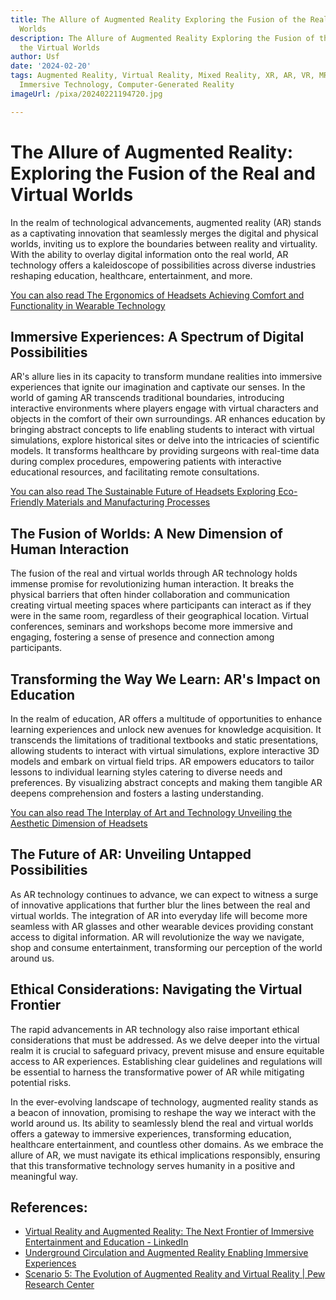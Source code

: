 ```yaml
---
title: The Allure of Augmented Reality Exploring the Fusion of the Real and the Virtual
  Worlds
description: The Allure of Augmented Reality Exploring the Fusion of the Real and
  the Virtual Worlds
author: Usf
date: '2024-02-20'
tags: Augmented Reality, Virtual Reality, Mixed Reality, XR, AR, VR, MR, Digital Reality,
  Immersive Technology, Computer-Generated Reality
imageUrl: /pixa/20240221194720.jpg

---
```

# **The  Allure of Augmented Reality: Exploring the Fusion of the Real and Virtual Worlds**
In the realm of technological advancements, augmented reality (AR) stands as a captivating innovation that seamlessly merges the digital and physical worlds, inviting us to explore the boundaries between  reality and virtuality. With  the ability to overlay digital information onto the real  world, AR technology offers a kaleidoscope  of possibilities across diverse industries reshaping education,  healthcare, entertainment, and more.

[You can also read The  Ergonomics of Headsets Achieving Comfort and Functionality in Wearable Technology](The%20Ergonomics%20of%20Headsets%20Achieving%20Comfort%20and%20Functionality%20in%20Wearable%20Technology)


## **Immersive Experiences: A Spectrum  of Digital Possibilities**
AR's allure lies in its capacity to transform mundane realities into immersive experiences that  ignite our imagination and captivate  our senses. In the world of gaming AR transcends traditional boundaries, introducing interactive environments where players  engage with virtual characters and objects in the comfort of their own surroundings. AR enhances education by bringing abstract concepts to life enabling students to interact with virtual simulations, explore historical  sites or delve  into  the intricacies of scientific models. It transforms healthcare by providing  surgeons with real-time data during complex procedures, empowering patients with interactive educational resources,  and facilitating remote  consultations.

[You can also  read The Sustainable Future of Headsets Exploring  Eco-Friendly Materials and Manufacturing Processes](The%20Sustainable%20Future%20of%20Headsets%20Exploring%20Eco-Friendly%20Materials%20and%20Manufacturing%20Processes)


## **The Fusion of Worlds: A  New Dimension of Human Interaction**
The fusion of the real and virtual worlds through AR technology holds immense  promise for revolutionizing human interaction. It breaks the physical  barriers that often hinder  collaboration and communication creating virtual meeting spaces where participants can interact as if they were in the  same room, regardless of their geographical location. Virtual conferences,  seminars and  workshops become  more immersive and engaging,  fostering a sense of presence and connection among participants.

## **Transforming the Way  We Learn: AR's Impact  on Education**
In the realm of education, AR offers a multitude of opportunities to enhance  learning experiences and unlock new avenues for  knowledge acquisition. It transcends the limitations of traditional textbooks  and static presentations, allowing students to interact with  virtual  simulations, explore interactive 3D models and embark on  virtual field  trips. AR empowers educators  to tailor lessons to individual learning styles catering  to diverse needs and preferences. By  visualizing abstract  concepts and making them tangible AR deepens comprehension and fosters a lasting understanding.

[You can also read The Interplay of Art and Technology Unveiling the Aesthetic Dimension of  Headsets](The%20Interplay%20of%20Art%20and%20Technology%20Unveiling%20the%20Aesthetic%20Dimension%20of%20Headsets)


## **The Future of AR: Unveiling Untapped Possibilities**
As AR technology continues to advance, we can expect to witness a surge  of innovative  applications that further blur the lines between the real and  virtual  worlds. The integration of  AR  into everyday life will become  more seamless  with AR glasses and other wearable devices providing constant access to digital information. AR will revolutionize the way we navigate, shop  and  consume entertainment, transforming our perception of  the world  around us.

## **Ethical Considerations: Navigating the Virtual Frontier**
The rapid advancements in AR technology also raise important ethical considerations that must  be addressed. As we delve deeper into the virtual realm it is crucial to safeguard privacy, prevent misuse and ensure equitable access to AR experiences. Establishing clear guidelines and regulations will be essential to harness the transformative power of AR while mitigating potential risks.

In the ever-evolving landscape of technology, augmented reality stands as a beacon of innovation, promising to reshape  the way we interact with the world around us. Its ability to seamlessly blend the real and virtual worlds offers a gateway to immersive experiences, transforming education, healthcare entertainment, and countless other domains. As we embrace the  allure of AR,  we must navigate  its ethical implications responsibly, ensuring that this transformative technology serves humanity in a positive and meaningful way.

## References:
- [Virtual Reality and Augmented Reality: The Next Frontier of Immersive Entertainment and Education - LinkedIn](https://www.linkedin.com/pulse/virtual-reality-augmented-next-frontier-immersive-education-nayak-jyb9f)
- [Underground Circulation and Augmented Reality Enabling Immersive Experiences](https://utilitiesone.com/underground-circulation-and-augmented-reality-enabling-immersive-experiences)
- [Scenario 5: The Evolution of Augmented Reality and Virtual Reality | Pew Research Center](https://www.pewresearch.org/internet/2008/12/14/scenario-5-the-evolution-of-augmented-reality-and-virtual-reality/)
